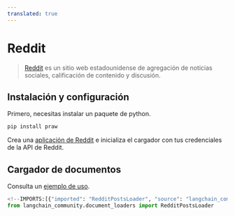 ```yaml
---
translated: true
---
```


# Reddit

>[Reddit](https://www.reddit.com) es un sitio web estadounidense de agregación de noticias sociales, calificación de contenido y discusión.

## Instalación y configuración

Primero, necesitas instalar un paquete de python.

```bash
pip install praw
```

Crea una [aplicación de Reddit](https://www.reddit.com/prefs/apps/) e inicializa el cargador con tus credenciales de la API de Reddit.

## Cargador de documentos

Consulta un [ejemplo de uso](/docs/integrations/document_loaders/reddit).

```python
<!--IMPORTS:[{"imported": "RedditPostsLoader", "source": "langchain_community.document_loaders", "docs": "https://api.python.langchain.com/en/latest/document_loaders/langchain_community.document_loaders.reddit.RedditPostsLoader.html", "title": "Reddit"}]-->
from langchain_community.document_loaders import RedditPostsLoader
```
